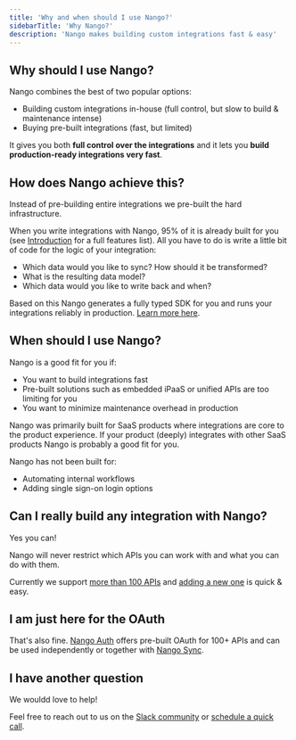 ```yaml
---
title: 'Why and when should I use Nango?'
sidebarTitle: 'Why Nango?'
description: 'Nango makes building custom integrations fast & easy'
---
```


## Why should I use Nango?

Nango combines the best of two popular options:

-   Building custom integrations in-house (full control, but slow to build & maintenance intense)
-   Buying pre-built integrations (fast, but limited)

It gives you both **full control over the integrations** and it lets you **build production-ready integrations very fast**.

## How does Nango achieve this?

Instead of pre-building entire integrations we pre-built the hard infrastructure.

When you write integrations with Nango, 95% of it is already built for you (see [Introduction](/introduction) for a full features list). All you have to do is write a little bit of code for the logic of your integration:

-   Which data would you like to sync? How should it be transformed?
-   What is the resulting data model?
-   Which data would you like to write back and when?

Based on this Nango generates a fully typed SDK for you and runs your integrations reliably in production. [Learn more here](/nango-sync).

## When should I use Nango?

Nango is a good fit for you if:

-   You want to build integrations fast
-   Pre-built solutions such as embedded iPaaS or unified APIs are too limiting for you
-   You want to minimize maintenance overhead in production

Nango was primarily built for SaaS products where integrations are core to the product experience. If your product (deeply) integrates with other SaaS products Nango is probably a good fit for you.

Nango has not been built for:

-   Automating internal workflows
-   Adding single sign-on login options

## Can I really build any integration with Nango?

Yes you can!

Nango will never restrict which APIs you can work with and what you can do with them.

Currently we support [more than 100 APIs](/integrations/overview) and [adding a new one](/integrations/add-your-own-integration) is quick & easy.

## I am just here for the OAuth

That's also fine. [Nango Auth](/nango-auth) offers pre-built OAuth for 100+ APIs and can be used independently or together with [Nango Sync](/nango-sync).

## I have another question

We wouldd love to help!

Feel free to reach out to us on the [Slack community](https://nango.dev/slack) or [schedule a quick call](https://nango.dev/chat).
